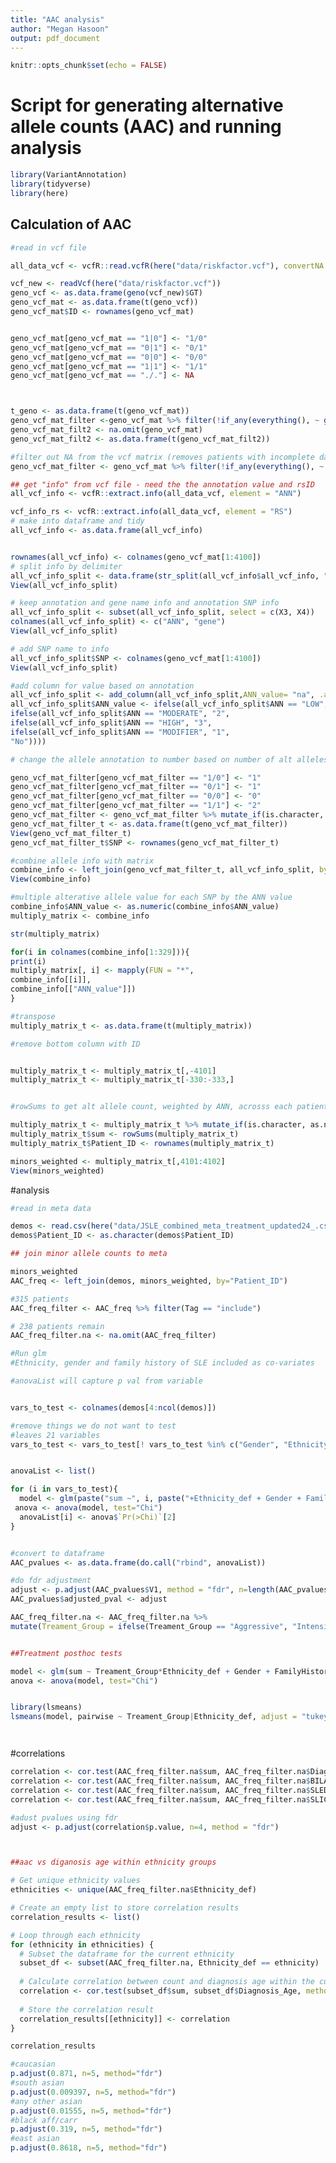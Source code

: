 ```yaml
---
title: "AAC analysis"
author: "Megan Hasoon"
output: pdf_document
---
```


```r
knitr::opts_chunk$set(echo = FALSE)
```


# Script for generating alternative allele counts (AAC) and running analysis

```r
library(VariantAnnotation)
library(tidyverse)
library(here)
```

## Calculation of AAC

```r

#read in vcf file

all_data_vcf <- vcfR::read.vcfR(here("data/riskfactor.vcf"), convertNA = T)

vcf_new <- readVcf(here("data/riskfactor.vcf"))
geno_vcf <- as.data.frame(geno(vcf_new)$GT)
geno_vcf_mat <- as.data.frame(t(geno_vcf))
geno_vcf_mat$ID <- rownames(geno_vcf_mat)


geno_vcf_mat[geno_vcf_mat == "1|0"] <- "1/0"
geno_vcf_mat[geno_vcf_mat == "0|1"] <- "0/1"
geno_vcf_mat[geno_vcf_mat == "0|0"] <- "0/0"
geno_vcf_mat[geno_vcf_mat == "1|1"] <- "1/1"
geno_vcf_mat[geno_vcf_mat == "./."] <- NA



t_geno <- as.data.frame(t(geno_vcf_mat))
geno_vcf_mat_filter <-geno_vcf_mat %>% filter(!if_any(everything(), ~ grepl("NA", .)))
geno_vcf_mat_filt2 <- na.omit(geno_vcf_mat)
geno_vcf_mat_filt2 <- as.data.frame(t(geno_vcf_mat_filt2))

```

```r
#filter out NA from the vcf matrix (removes patients with incomplete data across all 4100 snps)
geno_vcf_mat_filter <- geno_vcf_mat %>% filter(!if_any(everything(), ~ grepl("NA", .)))

## get "info" from vcf file - need the the annotation value and rsID
all_vcf_info <- vcfR::extract.info(all_data_vcf, element = "ANN")

vcf_info_rs <- vcfR::extract.info(all_data_vcf, element = "RS")
# make into dataframe and tidy
all_vcf_info <- as.data.frame(all_vcf_info)


rownames(all_vcf_info) <- colnames(geno_vcf_mat[1:4100])
# split info by delimiter
all_vcf_info_split <- data.frame(str_split(all_vcf_info$all_vcf_info, "\\|", simplify=TRUE))
View(all_vcf_info_split)

# keep annotation and gene name info and annotation SNP info
all_vcf_info_split <- subset(all_vcf_info_split, select = c(X3, X4))
colnames(all_vcf_info_split) <- c("ANN", "gene")
View(all_vcf_info_split)

# add SNP name to info
all_vcf_info_split$SNP <- colnames(geno_vcf_mat[1:4100])
View(all_vcf_info_split)


```

```r

#add column for value based on annotation
all_vcf_info_split <- add_column(all_vcf_info_split,ANN_value= "na", .after = "ANN")
all_vcf_info_split$ANN_value <- ifelse(all_vcf_info_split$ANN == "LOW", "1",
ifelse(all_vcf_info_split$ANN == "MODERATE", "2",
ifelse(all_vcf_info_split$ANN == "HIGH", "3",
ifelse(all_vcf_info_split$ANN == "MODIFIER", "1",
"No"))))
```




```r

# change the allele annotation to number based on number of alt alleles

geno_vcf_mat_filter[geno_vcf_mat_filter == "1/0"] <- "1"
geno_vcf_mat_filter[geno_vcf_mat_filter == "0/1"] <- "1"
geno_vcf_mat_filter[geno_vcf_mat_filter == "0/0"] <- "0"
geno_vcf_mat_filter[geno_vcf_mat_filter == "1/1"] <- "2"
geno_vcf_mat_filter <- geno_vcf_mat_filter %>% mutate_if(is.character, as.numeric)
geno_vcf_mat_filter_t <- as.data.frame(t(geno_vcf_mat_filter))
View(geno_vcf_mat_filter_t)
geno_vcf_mat_filter_t$SNP <- rownames(geno_vcf_mat_filter_t)
```


```r
#combine allele info with matrix
combine_info <- left_join(geno_vcf_mat_filter_t, all_vcf_info_split, by="SNP")
View(combine_info)
```


```r

#multiple alterative allele value for each SNP by the ANN value
combine_info$ANN_value <- as.numeric(combine_info$ANN_value)
multiply_matrix <- combine_info

str(multiply_matrix)

for(i in colnames(combine_info[1:329])){
print(i)
multiply_matrix[, i] <- mapply(FUN = "*",
combine_info[[i]],
combine_info[["ANN_value"]])
}

#transpose
multiply_matrix_t <- as.data.frame(t(multiply_matrix))

#remove bottom column with ID


multiply_matrix_t <- multiply_matrix_t[,-4101]
multiply_matrix_t <- multiply_matrix_t[-330:-333,]


#rowSums to get alt allele count, weighted by ANN, acrosss each patient

multiply_matrix_t <- multiply_matrix_t %>% mutate_if(is.character, as.numeric)
multiply_matrix_t$sum <- rowSums(multiply_matrix_t)
multiply_matrix_t$Patient_ID <- rownames(multiply_matrix_t)

minors_weighted <- multiply_matrix_t[,4101:4102]
View(minors_weighted)

```


#analysis


```r

#read in meta data

demos <- read.csv(here("data/JSLE_combined_meta_treatment_updated24_.csv"), na.strings=c("","NA"))
demos$Patient_ID <- as.character(demos$Patient_ID)

```



```r
## join minor allele counts to meta 

minors_weighted
AAC_freq <- left_join(demos, minors_weighted, by="Patient_ID")

#315 patients
AAC_freq_filter <- AAC_freq %>% filter(Tag == "include")

# 238 patients remain
AAC_freq_filter.na <- na.omit(AAC_freq_filter)


```



```r

#Run glm
#Ethnicity, gender and family history of SLE included as co-variates

#anovaList will capture p val from variable


vars_to_test <- colnames(demos[4:ncol(demos)])

#remove things we do not want to test
#leaves 21 variables
vars_to_test <- vars_to_test[! vars_to_test %in% c("Gender", "Ethnicity_def", "FamilyHistoryAutoimmuneDiseases", "LSLICCTotal", "SLEDAI_first", "SLEDAI_highest", "BILAG_highest", "BILAG_first","Flare_count_AnySEVERity", "Flare_per_year", "SLICC_last")]


anovaList <- list()

for (i in vars_to_test){ 
  model <- glm(paste("sum ~", i, paste("+Ethnicity_def + Gender + FamilyHistoryAutoimmuneDiseases")), family = "poisson", data=AAC_freq_filter.na)
 anova <- anova(model, test="Chi")
  anovaList[i] <- anova$`Pr(>Chi)`[2]
} 


#convert to dataframe
AAC_pvalues <- as.data.frame(do.call("rbind", anovaList))

#do fdr adjustment
adjust <- p.adjust(AAC_pvalues$V1, method = "fdr", n=length(AAC_pvalues$V1))
AAC_pvalues$adjusted_pval <- adjust

```




```r

AAC_freq_filter.na <- AAC_freq_filter.na %>%
mutate(Treament_Group = ifelse(Treament_Group == "Aggressive", "Intensive", "Non-intensive"))


##Treatment posthoc tests

model <- glm(sum ~ Treament_Group*Ethnicity_def + Gender + FamilyHistoryAutoimmuneDiseases, family = "poisson", data=AAC_freq_filter.na)
anova <- anova(model, test="Chi")


library(lsmeans)
lsmeans(model, pairwise ~ Treament_Group|Ethnicity_def, adjust = "tukey")




```


#correlations
```r

correlation <- cor.test(AAC_freq_filter.na$sum, AAC_freq_filter.na$Diagnosis_Age, method = "pearson")
correlation <- cor.test(AAC_freq_filter.na$sum, AAC_freq_filter.na$BILAG_highest, method = "pearson")
correlation <- cor.test(AAC_freq_filter.na$sum, AAC_freq_filter.na$SLEDAI_highest, method = "pearson")
correlation <- cor.test(AAC_freq_filter.na$sum, AAC_freq_filter.na$SLICC_last, method = "pearson")

#adust pvalues using fdr
adjust <- p.adjust(correlation$p.value, n=4, method = "fdr")



##aac vs diganosis age within ethnicity groups

# Get unique ethnicity values
ethnicities <- unique(AAC_freq_filter.na$Ethnicity_def)

# Create an empty list to store correlation results
correlation_results <- list()

# Loop through each ethnicity
for (ethnicity in ethnicities) {
  # Subset the dataframe for the current ethnicity
  subset_df <- subset(AAC_freq_filter.na, Ethnicity_def == ethnicity)
  
  # Calculate correlation between count and diagnosis age within the current ethnicity
  correlation <- cor.test(subset_df$sum, subset_df$Diagnosis_Age, method = "pearson")
  
  # Store the correlation result
  correlation_results[[ethnicity]] <- correlation
}

correlation_results

#caucasian
p.adjust(0.871, n=5, method="fdr")
#south asian
p.adjust(0.009397, n=5, method="fdr")
#any other asian
p.adjust(0.01555, n=5, method="fdr")
#black aff/carr
p.adjust(0.319, n=5, method="fdr")
#east asian
p.adjust(0.8618, n=5, method="fdr")

```


